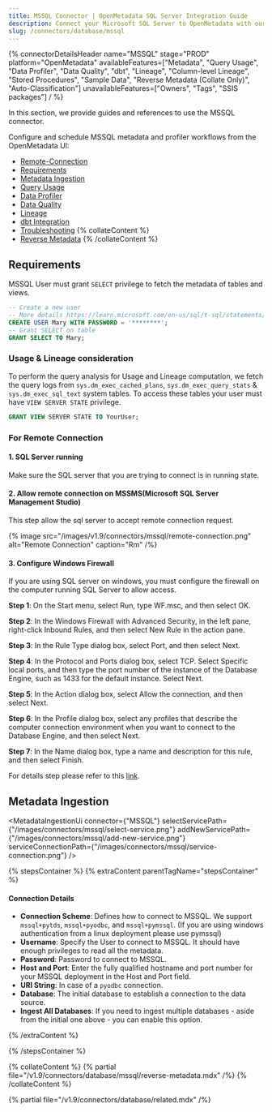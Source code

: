 ```yaml
---
title: MSSQL Connector | OpenMetadata SQL Server Integration Guide
description: Connect your Microsoft SQL Server to OpenMetadata with our comprehensive MSSQL connector guide. Step-by-step setup, configuration, and metadata extraction.
slug: /connectors/database/mssql
---
```








{% connectorDetailsHeader
name="MSSQL"
stage="PROD"
platform="OpenMetadata"
availableFeatures=["Metadata", "Query Usage", "Data Profiler", "Data Quality", "dbt", "Lineage", "Column-level Lineage", "Stored Procedures", "Sample Data", "Reverse Metadata (Collate Only)", "Auto-Classification"]
unavailableFeatures=["Owners", "Tags", "SSIS packages"]
/ %}

In this section, we provide guides and references to use the MSSQL connector.

Configure and schedule MSSQL metadata and profiler workflows from the OpenMetadata UI:

- [Remote-Connection](#for-remote-connection)
- [Requirements](#requirements)
- [Metadata Ingestion](#metadata-ingestion)
- [Query Usage](/connectors/ingestion/workflows/usage)
- [Data Profiler](/how-to-guides/data-quality-observability/profiler/workflow)
- [Data Quality](/how-to-guides/data-quality-observability/quality)
- [Lineage](/connectors/ingestion/lineage)
- [dbt Integration](/connectors/ingestion/workflows/dbt)
- [Troubleshooting](/connectors/database/mssql/troubleshooting)
{% collateContent %}
- [Reverse Metadata](#reverse-metadata)
{% /collateContent %}

<IngestionModeTiles yamlPath="/snippets/connectors/database/mssql/yaml" />

## Requirements

MSSQL User must grant `SELECT` privilege to fetch the metadata of tables and views.

```sql
-- Create a new user
-- More details https://learn.microsoft.com/en-us/sql/t-sql/statements/create-user-transact-sql?view=sql-server-ver16
CREATE USER Mary WITH PASSWORD = '********';
-- Grant SELECT on table
GRANT SELECT TO Mary;
```

### Usage & Lineage consideration

To perform the query analysis for Usage and Lineage computation, we fetch the query logs from `sys.dm_exec_cached_plans`, `sys.dm_exec_query_stats` &  `sys.dm_exec_sql_text` system tables. To access these tables your user must have `VIEW SERVER STATE` privilege.

```sql
GRANT VIEW SERVER STATE TO YourUser;
```

### For Remote Connection

#### 1. SQL Server running

Make sure the SQL server that you are trying to connect is in running state.

#### 2. Allow remote connection on MSSMS(Microsoft SQL Server Management Studio)

This step allow the sql server to accept remote connection request.

{% image
src="/images/v1.9/connectors/mssql/remote-connection.png"
alt="Remote Connection"
caption="Rm"
/%}

#### 3. Configure Windows Firewall 

If you are using SQL server on windows, you must configure the firewall on the computer running SQL Server to allow access.

**Step 1**: On the Start menu, select Run, type WF.msc, and then select OK.

**Step 2**: In the Windows Firewall with Advanced Security, in the left pane, right-click Inbound Rules, and then select New Rule in the action pane.

**Step 3**: In the Rule Type dialog box, select Port, and then select Next.

**Step 4**: In the Protocol and Ports dialog box, select TCP. Select Specific local ports, and then type the port number of the instance of the Database Engine, such as 1433 for the default instance. Select Next.

**Step 5**: In the Action dialog box, select Allow the connection, and then select Next.

**Step 6**: In the Profile dialog box, select any profiles that describe the computer connection environment when you want to connect to the Database Engine, and then select Next.

**Step 7**: In the Name dialog box, type a name and description for this rule, and then select Finish.

For details step please refer to this [link](https://docs.microsoft.com/en-us/sql/database-engine/configure-windows/configure-a-windows-firewall-for-database-engine-access?view=sql-server-ver15).


## Metadata Ingestion

<MetadataIngestionUi connector={"MSSQL"} selectServicePath={"/images/connectors/mssql/select-service.png"} addNewServicePath={"/images/connectors/mssql/add-new-service.png"} serviceConnectionPath={"/images/connectors/mssql/service-connection.png"} />

{% stepsContainer %}
{% extraContent parentTagName="stepsContainer" %}

#### Connection Details

- **Connection Scheme**: Defines how to connect to MSSQL. We support `mssql+pytds`, `mssql+pyodbc`, and `mssql+pymssql`. (If you are using windows authentication from a linux deployment please use pymssql)
- **Username**: Specify the User to connect to MSSQL. It should have enough privileges to read all the metadata.
- **Password**: Password to connect to MSSQL.
- **Host and Port**: Enter the fully qualified hostname and port number for your MSSQL deployment in the Host and Port field.
- **URI String**: In case of a `pyodbc` connection.
- **Database**: The initial database to establish a connection to the data source.
- **Ingest All Databases**: If you need to ingest multiple databases - aside from the initial one above - you can enable this option.

<AdvancedConfiguration />

{% /extraContent %}

<TestConnection />

<ConfigureIngestion />

<IngestionScheduleAndDeploy />

{% /stepsContainer %}

{% collateContent %}
{% partial file="/v1.9/connectors/database/mssql/reverse-metadata.mdx" /%}
{% /collateContent %}

{% partial file="/v1.9/connectors/database/related.mdx" /%}
